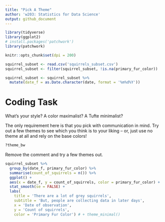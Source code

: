 ```yaml
---
title: "Pick A Theme"
author: 'w203: Statistics for Data Science'
output: github_document
---
```


```r
library(tidyverse)
library(ggplot2)
# install.packages('patchwork')
library(patchwork)

knitr::opts_chunk$set(dpi = 200)
```

```r
squirrel_subset <- read.csv('squirrels_subset.csv')
squirrel_subset <- filter(squirrel_subset, !is.na(primary_fur_color))

squirrel_subset <- squirrel_subset %>%
  mutate(date_f = as.Date.character(date, format = '%m%d%Y'))
```

# Coding Task 

What's your style? A color maximalist? A Tufte minimalist? 

The only requirement here is that you pick with communication in mind. Try out a few themes to see which you think is to your liking -- or, just use no theme at all and rely on the base colors! 

```r
?theme_bw
```

Remove the comment and try a few themes out.

```r
squirrel_subset %>%  
  group_by(date_f, primary_fur_color) %>%  
  summarise(count_of_squirrels = n()) %>%  
  ggplot() + 
  aes(x = date_f, y = count_of_squirrels, color = primary_fur_color) + 
  stat_smooth(se = FALSE) + 
  labs(
    title = 'There are a lot of grey squirrels',
    subtitle = 'But, people are collecting data in later days',
    x = 'Date of observation', 
    y = 'Count of squirrels', 
    color = 'Primary Fur Color') # + theme_minimal() 
```


